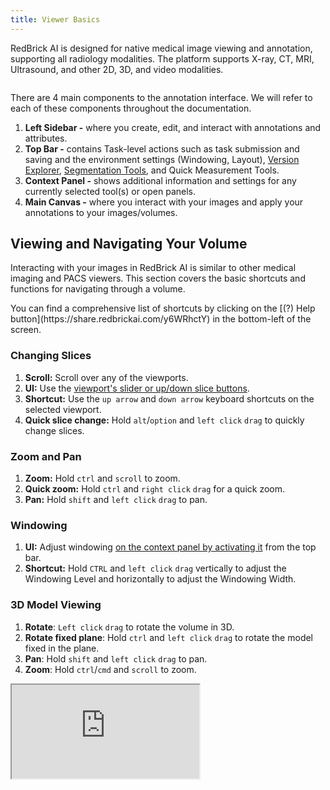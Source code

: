 ```yaml
---
title: Viewer Basics
---
```


RedBrick AI is designed for native medical image viewing and annotation, supporting all radiology modalities. The platform supports X-ray, CT, MRI, Ultrasound, and other 2D, 3D, and video modalities.

<figure><img src="../../.gitbook/assets/RedBrick AI 2024-01-10 at 12.13.14@2x.png" alt=""/><figcaption></figcaption></figure>

There are 4 main components to the annotation interface. We will refer to each of these components throughout the documentation.

1. **Left Sidebar -** where you create, edit, and interact with annotations and attributes.
2. **Top Bar -** contains Task-level actions such as task submission and saving and the environment settings (Windowing, Layout), [Version Explorer](../creating-editing-and-deleting-annotations#annotation-version-explorer), [Segmentation Tools](../segmentation/#segmentation-and-other-tools), and Quick Measurement Tools.
3. **Context Panel -** shows additional information and settings for any currently selected tool(s) or open panels.
4. **Main Canvas -** where you interact with your images and apply your annotations to your images/volumes.

## Viewing and Navigating Your Volume

Interacting with your images in RedBrick AI is similar to other medical imaging and PACS viewers. This section covers the basic shortcuts and functions for navigating through a volume.

<Note>
You can find a comprehensive list of shortcuts by clicking on the [(?) Help button](https://share.redbrickai.com/y6WRhctY) in the bottom-left of the screen.
</Note>

### Changing Slices

1. **Scroll:** Scroll over any of the viewports.&#x20;
2. **UI:** Use the [viewport's slider or up/down slice buttons](https://share.redbrickai.com/CKSfZHCn).&#x20;
3. **Shortcut:** Use the `up arrow` and `down arrow` keyboard shortcuts on the selected viewport.&#x20;
4. **Quick slice change:** Hold `alt`/`option` and `left click` `drag` to quickly change slices.

### Zoom and Pan

1. **Zoom:** Hold `ctrl` and `scroll` to zoom.&#x20;
2. **Quick zoom:** Hold `ctrl` and `right click` `drag` for a quick zoom.
3. **Pan:** Hold `shift` and `left click` `drag` to pan.&#x20;

### **Windowing**

1. **UI:** Adjust windowing [on the context panel by activating it](https://share.redbrickai.com/Rp5RcGGN) from the top bar.
2. **Shortcut:** Hold `CTRL` and `left click` `drag` vertically to adjust the Windowing Level and horizontally to adjust the Windowing Width.

### 3D Model Viewing

1. **Rotate**: `Left click` `drag` to rotate the volume in 3D.&#x20;
2. **Rotate fixed plane**: Hold `ctrl` and `left click` `drag` to rotate the model fixed in the plane.&#x20;
3. **Pan**: Hold `shift` and `left click` `drag` to pan.&#x20;
4. **Zoom**: Hold `ctrl`/`cmd` and `scroll` to zoom.&#x20;

<Frame caption="Basic viewing interactions.">
  <iframe className="w-full aspect-video" src="https://share.redbrickai.com/QMZlvrSJ" alt="Basic viewing interactions." />
</Frame>

1. **Rendering preset**: adjusts the photorealistic rendering style.&#x20;
2. **Shift**: adjusts the volume rendering transfer function to modify the rendering.&#x20;
3. **Maximum opacity:** sets the maximum voxel opacity of the rendered image.&#x20;

<Frame caption="Basic windowing functions.">
  <iframe className="w-full aspect-video" src="https://share.redbrickai.com/ytY3Qyg6" alt="Basic windowing functions." />
</Frame>

### Crosshairs and Oblique Planes

Crosshairs will synchronize multiple projections of a single volume. Oblique planes allow you to view a non-orthogonal view of a volume.&#x20;

<Note>
Crosshairs will only be available on 3D modalities. Also, you must have multiple orthogonal projections in your viewport (for example, Axial and Sagittal) for crosshairs to appear.&#x20;
</Note>

#### Crosshairs

1. **Activate**: [From the top bar](https://share.redbrickai.com/2S9DVjnD) or by pressing `c`.&#x20;
2. **Deactivate:** [From the top bar ](https://share.redbrickai.com/2S9DVjnD)or by pressing `esc`. By default, deactivated crosshairs will be shown on the canvas and can be reactivated by selecting them. To hide deactivated cross-hairs press `cmd/ctrl` `shift` `c`.&#x20;

#### Oblique Planes

1. **Activate**: `Right click` on any viewport, then select `activate oblique`. This will enable an oblique plane for just the selected projection.
2. **Usage**: The oblique plane crosshair for each viewport will be color-coded. For example, the Sagittal oblique plane is purple in the video below. Rotating the purple crosshair creates an oblique plane on the Sagittal view.&#x20;

<Frame caption="Using crosshairs and oblique planes.">
  <iframe className="w-full aspect-video" src="https://share.redbrickai.com/jjCnK3MT" alt="Using crosshairs and oblique planes." />
</Frame>

### Maximum and minimum intensity projection (MIP)

Maximum Intensity Projection (MIP) displays the highest intensity values in a 3D image along a viewing axis, useful for highlighting bright structures like blood vessels. Minimum Intensity Projection shows the lowest values, useful for revealing dark structures like airways.

<Note>
You can only view MIP along the imaging axis for any volume.&#x20;
</Note>

To **activate,** change the displayed view to MIP in any viewport using the view dropdown on the top left.

<Frame caption="Displaying MIP.">
  <iframe className="w-full aspect-video" src="https://share.redbrickai.com/M8bQSW5f" alt="Displaying MIP." />
</Frame>

***

## Managing your Layout

RedBrick AI's viewer can be customized to display studies and series in a huge range of configurations, either manually or by using [hanging protocols](../../project-pages/settings-page/custom-hanging-protocol) to display single or multiple series.&#x20;

### Changing Layout and Displaying Series

1. **Change layout grid:** Each modality has a default layout grid [which can be modified from the layout grid](https://share.redbrickai.com/35RfQGH2) on the top bar. The viewer supports everything between 1x1 and 3x3, showing a maximum of 9 views.
2. **Displaying series:** You can customize what is shown in each viewport; this can be any 2D or 3D view.&#x20;
   *   **Drag and drop:** You can drag and drop any series or projection from the layout context panel to a target viewport.&#x20;

       <div align="center" data-full-width="true"><figure><img src="../../.gitbook/assets/RedBrick AI 2024-01-10 at 16.02.15.gif" alt=""/><figcaption><p>Drag and drop.</p></figcaption></figure></div>
   *   **Viewport selector:** You can use the dropdown on any viewport to cycle between projections of that series.

       <figure><img src="../../.gitbook/assets/RedBrick AI 2024-01-10 at 16.03.32.gif" alt=""/><figcaption><p>Viewport selector.</p></figcaption></figure>
   *   **Quick change:** You can hover over the thumbnails on the layout context panel to directly place the view in the corresponding layout position.

       <figure><img src="../../.gitbook/assets/RedBrick AI 2024-01-10 at 16.07.27 (1).gif" alt=""/><figcaption><p>Quick change.</p></figcaption></figure>
3.  **Maximize and minimize view:** When you have more than 2 views displayed, you can maximize 1 viewport so that it's larger than the rest. Pressing `enter` will expand the currently selected viewport. Alternatively, you can `right click` and select `maximize viewport` on the layout menu.\


    <figure><img src="../../.gitbook/assets/RedBrick AI 2024-01-10 at 16.12.09.gif" alt=""/><figcaption></figcaption></figure>
4. **Full-screen mode:** [Press `f` to enter full-screen mode](https://share.redbrickai.com/Q28P1X0m) for distraction-free annotation.

### Multiplanar reconstruction (MPR)

1. **Manually:** You can create an MPR view by manually configuring the viewport and selecting the projections of your series [following the instructions above](./#changing-layout-and-displaying-series).
2. **Right-click menu:** You can also display an MPR view by `right click` on the viewport and selecting `MPR layout`. This will [create a new layout tab](./#creating-multiple-layout-tabs) with the MPR view.

### Creating Multiple Layout Tabs

Often you may want to move between two pre-set viewing configurations. For example, between a large 3D view and a view of all projections - Sagittal, Coronal, and Axial. This can be accomplished by creating multiple layout tabs.&#x20;

<Frame caption="Creating multiple layout tabs">
  <iframe className="w-full aspect-video" src="https://share.redbrickai.com/Hy6gjRL8" alt="Creating multiple layout tabs" />
</Frame>

### Study Selector

As of version 1.1.2, RedBrick AI allows you to add an extra layer of verticality to your studies in the Annotation Tool.

If you have uploaded Series that share a common `StudyInstanceUID`, the Study Selector will display each Study in the righthand Context Panel for ease of browsing and selecting the scans you need while configuring your layout tabs.

Simply click on a DICOM Study to expand a list of its associated Series.

<Note>
The Study Selector will also display the Study Date (0008, 0020) to further enable ease of searching scans by time point.
</Note>

<Warning>
If you upload a non-DICOM file alongiside DICOM studies to a RedBrick Task, the Study Selector will group them into a Non-DICOM category.&#x20;
</Warning>

<Frame caption="The Study Selector displaying 3 DICOM studies and their corresponding scans.">
  <iframe className="w-full aspect-video" src="https://share.redbrickai.com/vv0tJZNB" alt="The Study Selector displaying 3 DICOM studies and their corresponding scans." />
</Frame>

***

## Command Bar

RedBrick AI's Command Bar is an app-wide pop-up interface that provides a comprehensive list of all available functions and keyboard shortcuts.

You can access it by pressing `CMD+K` (MacOS) or `CTRL+K` (Windows).

In the Dashboard, the Command Bar can be used to easily reference your custom shortcuts and navigate between Projects and Workspaces.

In the Editor, the Command Bar also allows you to access several other lesser-known tools and features, such as:

* **Manual Backup** - download all of the data associated with the current Task, AKA the "emergency backup" button
* **Prune Segmentations** - delete all segmentation Entities that do not have masks on the canvas
* **Toggle Comment Pins**

<Frame caption="Something else here">
  <iframe className="w-full aspect-video" src="https://share.redbrickai.com/Y6w9Fbyt" alt="Something else here" />
</Frame>
